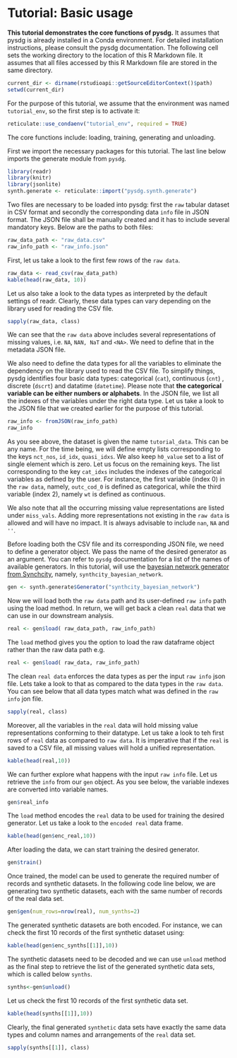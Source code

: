 
# Tutorial: Basic usage

**This tutorial demonstrates the core functions of pysdg.** It assumes that pysdg is already installed in a Conda environment. For detailed installation instructions, please consult the pysdg documentation. The following cell sets the working directory to the location of this R Markdown file. It assumes that all files accessed by this R Markdown file are stored in the same directory.

```r
current_dir <- dirname(rstudioapi::getSourceEditorContext()$path)
setwd(current_dir)
```

For the purpose of this tutorial, we assume that the environment was named `tutorial_env`, so the first step is to activate it:

```r
reticulate::use_condaenv("tutorial_env", required = TRUE)
```

The core functions include: loading, training, generating and unloading. 

First we import the necessary packages for this tutorial. The last line below imports the generate module from `pysdg`. 

```r
library(readr)
library(knitr)
library(jsonlite)
synth.generate <- reticulate::import("pysdg.synth.generate") 
```

Two files are necessary to be loaded into pysdg: first the `raw` tabular dataset in CSV format and secondly the corresponding data `info` file in JSON format. The JSON file shall be manually created and it has to include several mandatory keys. Below are the paths to both files:

```r
raw_data_path <- "raw_data.csv" 
raw_info_path <- "raw_info.json" 
```

First, let us take a look to the first few rows of the `raw data`.

```r
raw_data <- read_csv(raw_data_path)
kable(head(raw_data, 10))
```

Let us also take a look to the data types as interpreted by the default settings of readr. Clearly, these data types can vary depending on the library used for reading the CSV file.

```r
sapply(raw_data, class)
```

We can see that the `raw data` above includes several representations of missing values, i.e.  `NA`, `NAN, NaT` and `<NA>`. We need to define that in the metadata JSON file. 

We also need to define the data types for all the variables to eliminate the dependency on the library used to read the CSV file. To simplify things, pysdg identifies four basic data types: categorical (`cat`), continuous (`cnt`) , discrete (`dscrt`) and datatime (`datetime`).  Please note that **the categorical variable can be either numbers or alphabets**. In the JSON file, we list all the indexes of the variables under the right data type. Let us take a look to the JSON file that we created earlier for the purpose of this tutorial.

```r
raw_info <- fromJSON(raw_info_path)
raw_info
```

As you see above, the dataset is given the name `tutorial_data`. This can be any name. For the time being, we will define empty lists corresponding to the keys `nct_nos`, `id_idx`, `quasi_idxs`. We also keep `h0_value` set to a list of single element which is zero. Let us focus on the remaining keys. The list corresponding to the key `cat_idxs` includes  the indexes of the categorical variables as defined by the user. For instance, the first variable (index 0) in the `raw data`, namely, `outc_cod_0` is defined as categorical, while the third variable (index 2), namely `wt` is defined as continuous.  

We also note that all the occurring missing value representations are listed under `miss_vals`. Adding more representations not existing in the `raw data` is allowed and will have no impact. It is always advisable to include `nan`, `NA` and `''`.

Before loading both the CSV file and its corresponding  JSON file, we need to define a generator object. We pass the name of the desired generator as an argument. You can refer to `pysdg` documentation for a list of the names of available generators. In this tutorial, will use the [bayesian network generator from Synchcity](https://synthcity.readthedocs.io/en/latest/generated/synthcity.plugins.generic.plugin_bayesian_network.html), namely, `synthcity_bayesian_network`.

```r
gen <- synth.generate$Generator("synthcity_bayesian_network")
```

Now we will load both the `raw data` path and its user-defined `raw info` path using the load method. In return, we will get back a clean `real` data that we can use in our downstream analysis.

```r
real <- gen$load( raw_data_path, raw_info_path) 
```

The `load` method gives you the option to load the raw dataframe object rather than the raw data path e.g.

```r
real <- gen$load( raw_data, raw_info_path) 
```

The clean `real data` enforces the data types as per the input `raw info` json file. Lets take a look to that as compared to the data types in the `raw data`. You can see below that all data types match what was defined in the `raw info` jon file. 

```r
sapply(real, class)
```

Moreover, all the variables in the `real` data will hold missing value representations conforming to their datatype. Let us take a look to teh first rows of `real` data as compared to `raw data`. It is imperative that if the `real` is saved to a CSV file, all missing values will hold a unified representation. 

```r
kable(head(real,10))
```
We can further explore what happens with the input `raw info` file. Let us retrieve the `info` from our `gen` object. As you see below, the variable indexes are converted into variable names.

```r
gen$real_info
```

The `load` method encodes the `real` data to be used for training the desired generator. Let us take a look to the `encoded real` data frame.

```r
kable(head(gen$enc_real,10))
```

After loading the data, we can start training the desired generator. 

```r
gen$train() 
```

Once trained, the model can be used to generate the required number of records and synthetic datasets. In the following code line below, we are generating two synthetic datasets, each with the same number of records of the real data set. 

```r
gen$gen(num_rows=nrow(real), num_synths=2) 
```

The generated synthetic datasets are both encoded. For instance, we can check the first 10 records of the first synthetic dataset using:

```r
kable(head(gen$enc_synths[[1]],10))
```

The synthetic datasets need to be decoded and we can use `unload` method as the final step to retrieve the list of the generated synthetic data sets, which is called below `synths`.

```r
synths<-gen$unload()
```

Let us check the first 10 records of the first synthetic data set.

```r
kable(head(synths[[1]],10))
```

Clearly, the final generated `synthetic` data sets have exactly the same data types and column names and arrangements of the `real` data set.

```r
sapply(synths[[1]], class)
```



